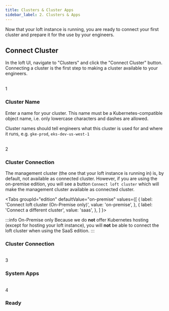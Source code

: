 ```yaml
---
title: Clusters & Cluster Apps
sidebar_label: 2. Clusters & Apps
---
```



Now that your loft instance is running, you are ready to connect your first cluster and prepare it for the use by your engineers.

## Connect Cluster
In the loft UI, navigate to "Clusters" and click the "Connect Cluster" button. Connecting a cluster is the first step to making a cluster available to your engineers.

<br />
<Step>1</Step>

### Cluster Name

Enter a name for your cluster. This name must be a Kubernetes-compatible object name, i.e. only lowercase characters and dashes are allowed.

Cluster names should tell engineers what this cluster is used for and where it runs, e.g. `gke-prod`, `eks-dev-us-west-1`


<br />
<Step>2</Step>

### Cluster Connection

The management cluster (the one that your loft instance is running in) is, by default, not available as connected cluster. However, if you are using the on-premise edition, you will see a button `Connect loft cluster` which will make the management cluster available as connected cluster.

<Tabs
  groupId="edition"
  defaultValue="on-premise"
  values={[
    { label: 'Connect loft cluster (On-Premise only)', value: 'on-premise', },
    { label: 'Connect a different cluster', value: 'saas', },
  ]
}>
<TabItem value="on-premise">

:::info On-Premise only
Because we do **not** offer Kubernetes hosting (except for hosting your loft instance), you will **not** be able to connect the loft cluster when using the SaaS edition.
:::

</TabItem>
<TabItem value="saas">

### Cluster Connection

</TabItem>
</Tabs>

<br />
<Step>3</Step>

### System Apps


<br />
<Step>4</Step>

### Ready